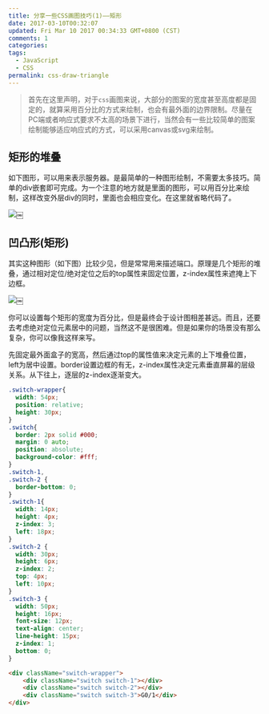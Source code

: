 ```yaml
---
title: 分享一些CSS画图技巧(1)——矩形
date: 2017-03-10T00:32:07
updated: Fri Mar 10 2017 00:34:33 GMT+0800 (CST)
comments: 1
categories:
tags:
  - JavaScript
  - CSS
permalink: css-draw-triangle
---
```


> 首先在这里声明，对于`css`画图来说，大部分的图案的宽度甚至高度都是固定的，就算采用百分比的方式来绘制，也会有最外面的边界限制。尽量在PC端或者响应式要求不太高的场景下进行，当然会有一些比较简单的图案绘制能够适应响应式的方式，可以采用canvas或svg来绘制。

<!--more-->
## 矩形的堆叠
如下图形，可以用来表示服务器。是最简单的一种图形绘制，不需要太多技巧。简单的div嵌套即可完成。为一个注意的地方就是里面的图形，可以用百分比来绘制，这样改变外层div的同时，里面也会相应变化。在这里就省略代码了。

![](https://images-manager.oss-cn-shanghai.aliyuncs.com/static/Css-draw/14890753662725.jpg)￼

## 凹凸形(矩形)
其实这种图形（如下图）比较少见，但是常常用来描述端口。原理是几个矩形的堆叠，通过相对定位/绝对定位之后的top属性来固定位置，z-index属性来遮掩上下边框。

![](https://images-manager.oss-cn-shanghai.aliyuncs.com/static/Css-draw/14890709420668.jpg)￼

你可以设置每个矩形的宽度为百分比，但是最终会于设计图相差甚远。而且，还要去考虑绝对定位元素居中的问题，当然这不是很困难。但是如果你的场景没有那么复杂，你可以像我这样来写。

先固定最外面盒子的宽高，然后通过top的属性值来决定元素的上下堆叠位置，left为居中设置。border设置边框的有无，z-index属性决定元素垂直屏幕的层级关系。从下往上，逐层的z-index逐渐变大。

```css
.switch-wrapper{
  width: 54px;
  position: relative;
  height: 30px;
}
.switch{
  border: 2px solid #000;
  margin: 0 auto;
  position: absolute;
  background-color: #fff;
}
.switch-1,
.switch-2 {
  border-bottom: 0;
}
.switch-1{
  width: 14px;
  height: 4px;
  z-index: 3;
  left: 18px;
}
.switch-2 {
  width: 30px;
  height: 6px;
  z-index: 2;
  top: 4px;
  left: 10px;
}
.switch-3 {
  width: 50px;
  height: 16px;
  font-size: 12px;
  text-align: center;
  line-height: 15px;
  z-index: 1;
  bottom: 0;
}
```
```html
<div className="switch-wrapper">
	<div className="switch switch-1"></div>
	<div className="switch switch-2"></div>
	<div className="switch switch-3">G0/1</div>
</div>
```

